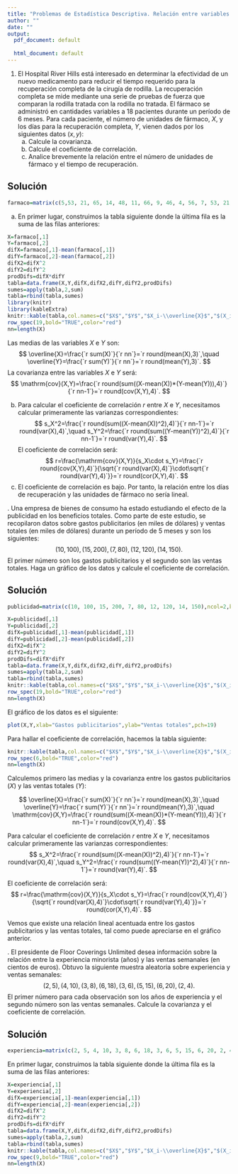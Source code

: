 ```yaml
---
title: "Problemas de Estadística Descriptiva. Relación entre variables. Soluciones"
author: ""
date: ""
output:
  pdf_document: default
              
  html_document: default
---
```


1. El Hospital River Hills está interesado en determinar la efectividad de un nuevo medicamento para reducir el tiempo requerido para la recuperación completa de la cirugía de rodilla.
La recuperación completa se mide mediante una serie de pruebas de fuerza que comparan la rodilla tratada con la rodilla no tratada. El fármaco se administró en cantidades variables a 18 pacientes durante un período de 6 meses. Para cada paciente, el número de unidades de fármaco, $X$, y los días para la recuperación completa, $Y$, vienen dados por los siguientes datos $(x, y)$:
\begin{align*}
& (5,53), (21, 65), (14, 48), (11, 66), (9, 46), (4, 56), \\
& (7, 53), (21, 57),  (17, 49), (14, 66), (9, 54), (7, 56), \\
& (9, 53), (21, 52), (13, 49), (14, 56), (9, 59), (4, 56).
\end{align*}
    a. Calcule la covarianza.
    a. Calcule el coeficiente de correlación.
    a. Analice brevemente la relación entre el número de unidades de fármaco y el tiempo de recuperación.


## Solución
```r
farmaco=matrix(c(5,53, 21, 65, 14, 48, 11, 66, 9, 46, 4, 56, 7, 53, 21, 57,  17, 49, 14, 66, 9, 54, 7, 56, 9, 53, 21, 52, 13, 49, 14, 56, 9, 59, 4, 56),ncol=2,byrow=TRUE)
```

a. En primer lugar, construimos la tabla siguiente donde la última fila es la suma de las filas anteriores:
```r
X=farmaco[,1]
Y=farmaco[,2]
difX=farmaco[,1]-mean(farmaco[,1])
difY=farmaco[,2]-mean(farmaco[,2])
difX2=difX^2
difY2=difY^2
prodDifs=difX*difY
tabla=data.frame(X,Y,difX,difX2,difY,difY2,prodDifs)
sumes=apply(tabla,2,sum)
tabla=rbind(tabla,sumes)
library(knitr)
library(kableExtra)
knitr::kable(tabla,col.names=c("$X$","$Y$","$X_i-\\overline{X}$","$(X_i-\\overline{X})^2$","$Y_i-\\overline{Y}$","$(Y_i-\\overline{Y})^2$","$(X_i-\\overline{X})(Y_i-\\overline{Y})$"),escape=FALSE) %>% 
row_spec(19,bold="TRUE",color="red")
nn=length(X)
```
Las medias de las variables $X$ e $Y$ son:
$$
\overline{X}=\frac{`r sum(X)`}{`r nn`}=`r round(mean(X),3)`,\quad \overline{Y}=\frac{`r sum(Y)`}{`r nn`}=`r round(mean(Y),3)`.
$$
La covarianza entre las variables $X$ e $Y$ será:
$$
\mathrm{cov}(X,Y)=\frac{`r round(sum((X-mean(X))*(Y-mean(Y))),4)`}{`r nn-1`}=`r round(cov(X,Y),4)`.
$$

b. Para calcular el coeficiente de correlación $r$ entre $X$ e $Y$, necesitamos calcular primeramente las varianzas correspondientes:
$$
s_X^2=\frac{`r round(sum((X-mean(X))^2),4)`}{`r nn-1`}=`r round(var(X),4)`,\quad s_Y^2=\frac{`r round(sum((Y-mean(Y))^2),4)`}{`r nn-1`}=`r round(var(Y),4)`.
$$
El coeficiente de correlación será:
$$
r=\frac{\mathrm{cov}(X,Y)}{s_X\cdot s_Y}=\frac{`r round(cov(X,Y),4)`}{\sqrt{`r round(var(X),4)`}\cdot\sqrt{`r round(var(Y),4)`}}=`r round(cor(X,Y),4)`.
$$
c. El coeficiente de correlación es bajo. Por tanto, la relación entre los días de recuperación y las unidades de fármaco no sería lineal.



\newpage
2. Una empresa de bienes de consumo ha estado estudiando el efecto de la publicidad en los beneficios totales. Como parte de este estudio, se recopilaron datos sobre gastos publicitarios (en miles de dólares) y ventas totales (en miles de dólares) durante un período de 5 meses y son los siguientes:
$$(10, 100), (15, 200), (7, 80), (12, 120), (14, 150).$$
El primer número son los gastos publicitarios y el segundo son las ventas totales. Haga un gráfico de los datos y calcule el coeficiente de correlación.


## Solución

```r
publicidad=matrix(c(10, 100, 15, 200, 7, 80, 12, 120, 14, 150),ncol=2,byrow=TRUE)
```

```r
X=publicidad[,1]
Y=publicidad[,2]
difX=publicidad[,1]-mean(publicidad[,1])
difY=publicidad[,2]-mean(publicidad[,2])
difX2=difX^2
difY2=difY^2
prodDifs=difX*difY
tabla=data.frame(X,Y,difX,difX2,difY,difY2,prodDifs)
sumes=apply(tabla,2,sum)
tabla=rbind(tabla,sumes)
knitr::kable(tabla,col.names=c("$X$","$Y$","$X_i-\\overline{X}$","$(X_i-\\overline{X})^2$","$Y_i-\\overline{Y}$","$(Y_i-\\overline{Y})^2$","$(X_i-\\overline{X})(Y_i-\\overline{Y})$"),escape=FALSE) %>% 
row_spec(19,bold="TRUE",color="red")
nn=length(X)
```

El gráfico de los datos es el siguiente:

```r
plot(X,Y,xlab="Gastos publicitarios",ylab="Ventas totales",pch=19)
```

Para hallar el coeficiente de correlación, hacemos la tabla siguiente:

```r
knitr::kable(tabla,col.names=c("$X$","$Y$","$X_i-\\overline{X}$","$(X_i-\\overline{X})^2$","$Y_i-\\overline{Y}$","$(Y_i-\\overline{Y})^2$","$(X_i-\\overline{X})(Y_i-\\overline{Y})$"),escape=FALSE) %>% 
row_spec(6,bold="TRUE",color="red")
nn=length(X)
```

Calculemos primero las medias y la covarianza entre los gastos publicitarios ($X$) y las ventas totales ($Y$):

$$
\overline{X}=\frac{`r sum(X)`}{`r nn`}=`r round(mean(X),3)`,\quad \overline{Y}=\frac{`r sum(Y)`}{`r nn`}=`r round(mean(Y),3)`,\quad 
\mathrm{cov}(X,Y)=\frac{`r round(sum((X-mean(X))*(Y-mean(Y))),4)`}{`r nn-1`}=`r round(cov(X,Y),4)`.
$$

Para calcular el coeficiente de correlación $r$ entre $X$ e $Y$, necesitamos calcular primeramente las varianzas correspondientes:
$$
s_X^2=\frac{`r round(sum((X-mean(X))^2),4)`}{`r nn-1`}=`r round(var(X),4)`,\quad s_Y^2=\frac{`r round(sum((Y-mean(Y))^2),4)`}{`r nn-1`}=`r round(var(Y),4)`.
$$

El coeficiente de correlación será:
$$
r=\frac{\mathrm{cov}(X,Y)}{s_X\cdot s_Y}=\frac{`r round(cov(X,Y),4)`}{\sqrt{`r round(var(X),4)`}\cdot\sqrt{`r round(var(Y),4)`}}=`r round(cor(X,Y),4)`.
$$

Vemos que existe una relación lineal acentuada entre los gastos publicitarios y las ventas totales, tal como puede apreciarse en el gráfico anterior.



\newpage
3. El presidente de Floor Coverings Unlimited desea información sobre la relación entre la experiencia minorista (años) y las ventas semanales (en cientos de euros). Obtuvo la siguiente muestra aleatoria sobre experiencia y ventas semanales:
$$(2, 5), (4, 10), (3, 8), (6, 18), (3, 6), (5, 15), (6, 20), (2, 4).$$
El primer número para cada observación son los años de experiencia y el segundo número son las ventas semanales. Calcule la covarianza y el coeficiente de correlación.

## Solución

```r
experiencia=matrix(c(2, 5, 4, 10, 3, 8, 6, 18, 3, 6, 5, 15, 6, 20, 2, 4),ncol=2,byrow=TRUE)
```

En primer lugar, construimos la tabla siguiente donde la última fila es la suma de las filas anteriores:
```r
X=experiencia[,1]
Y=experiencia[,2]
difX=experiencia[,1]-mean(experiencia[,1])
difY=experiencia[,2]-mean(experiencia[,2])
difX2=difX^2
difY2=difY^2
prodDifs=difX*difY
tabla=data.frame(X,Y,difX,difX2,difY,difY2,prodDifs)
sumes=apply(tabla,2,sum)
tabla=rbind(tabla,sumes)
knitr::kable(tabla,col.names=c("$X$","$Y$","$X_i-\\overline{X}$","$(X_i-\\overline{X})^2$","$Y_i-\\overline{Y}$","$(Y_i-\\overline{Y})^2$","$(X_i-\\overline{X})(Y_i-\\overline{Y})$"),escape=FALSE) %>% 
row_spec(9,bold="TRUE",color="red")
nn=length(X)
```